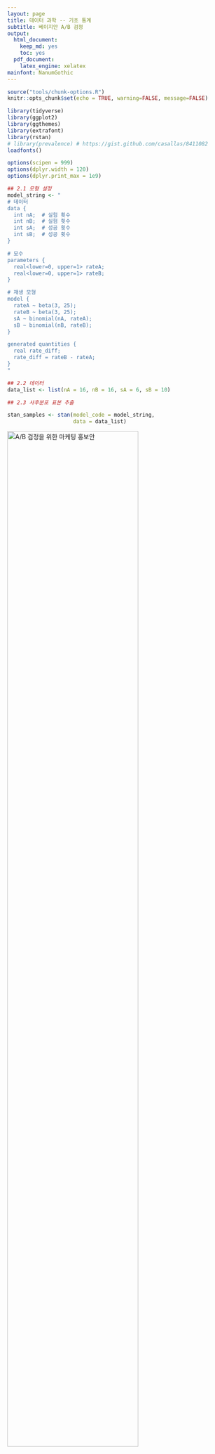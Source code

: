 ```yaml
---
layout: page
title: 데이터 과학 -- 기초 통계
subtitle: 베이지안 A/B 검정
output:
  html_document: 
    keep_md: yes
    toc: yes
  pdf_document:
    latex_engine: xelatex
mainfont: NanumGothic
---
```


``` r
source("tools/chunk-options.R")
knitr::opts_chunk$set(echo = TRUE, warning=FALSE, message=FALSE)

library(tidyverse)
library(ggplot2) 
library(ggthemes)
library(extrafont)
library(rstan)
# library(prevalence) # https://gist.github.com/casallas/8411082
loadfonts()

options(scipen = 999)
options(dplyr.width = 120)
options(dplyr.print_max = 1e9)

## 2.1 모형 설정
model_string <- "
# 데이터 
data {
  int nA;  # 실험 횟수
  int nB;  # 실험 횟수
  int sA;  # 성공 횟수
  int sB;  # 성공 횟수
}

# 모수
parameters {
  real<lower=0, upper=1> rateA;
  real<lower=0, upper=1> rateB;
}

# 재생 모형
model {
  rateA ~ beta(3, 25);
  rateB ~ beta(3, 25);
  sA ~ binomial(nA, rateA);
  sB ~ binomial(nB, rateB);
}

generated quantities {
  real rate_diff;
  rate_diff = rateB - rateA;
}
"

## 2.2 데이터
data_list <- list(nA = 16, nB = 16, sA = 6, sB = 10)

## 2.3 사후분포 표본 추출

stan_samples <- stan(model_code = model_string, 
                     data = data_list)
```

<img src="fig/ab-testing-campaigns.png" alt="A/B 검정을 위한 마케팅 홍보안" width="77%" />

## 1. 마케팅 캠페인 사례 [^bayesian-part-one] [^bayesian-part-two] [^bayesian-part-three]

[^bayesian-part-one]: [Video Introduction to Bayesian Data Analysis, Part 1: What is Bayes?](http://www.sumsar.net/blog/2017/02/introduction-to-bayesian-data-analysis-part-one/)
[^bayesian-part-two]: [Video Introduction to Bayesian Data Analysis, Part 2: Why use Bayes?](http://www.sumsar.net/blog/2017/02/introduction-to-bayesian-data-analysis-part-two/)
[^bayesian-part-three]: [Video Introduction to Bayesian Data Analysis, Part 3: How to do Bayes?](http://www.sumsar.net/blog/2017/05/introduction-to-bayesian-data-analysis-part-three/)

속초에 소재한 건어물 식품회사는 서울에서 활로를 모색하고자, 신제품 오징어 건어물 신제품을 만들어서 마케팅 기획안을 만들었다.
마케팅 캠페인에 대한 다양한 질문에는 다음이 포함된다.

- 새로운 마케팅 홍보안을 시장에 출시할 경우 구매율은 얼마나 될까?
- 전문가의 경험을 반영할 경우 구매율의 95% 신뢰구간을 변화가 있나?
- A안과 비교하여 새로운 B 홍보안은 반응률에 차이가 있을까?
- 투입되는 비용과 매출을 고려한 순이익관점에 봤을 때 앞선 의사결정이 뒤바뀌게 되는가?


### 1.1. 베이지안 추론 

먼저, **베이즈 추론(Bayesian inference)**은 통계적 추론의 한 방법으로, 
추론해야 하는 대상의 사전 확률과 추가적인 관측을 통해 획득한 데이터를 기반으로 해당 대상의 사후 확률을 추론하는 방법이다. 
사전분포, 데이터, 생성모형, 모수 모두 긴밀히 연결되어 있다. 
베이지안 자료분석은 데이터와 생성모형을 알고 있을 때 베이즈 추론을 통해 모수를 찾아낸다.
반대로 모수와 생성모형을 알고 있다면 데이터를 생성시킬 수 있다.

- 사전분포(Prior)
- 모수(Parameter)
- 생성 모형(Generative Model)
- 데이터(Data)

사전분포를 제외하고 모수, 재생모형, 데이터의 관계를 보면, 모수를 알고, 재생모형을 알고 있다면 데이터를 생성시킬 수 있다.
반대로 데이터와 재생모형을 알고 있거나 재생모형을 가정하게 되면 모수를 추정할 수 있다.
베이즈 추론은 데이터를 갖고 재생모형을 통해 모수를 추론하는 방법론으로 일반화 선형회귀모형, 군집분석모형 등과 이러한 면에서 차이가 난다.

<img src="fig/bayesian_inference_concept.png" alt="베이즈 추론" width="77%" />

### 1.2. 베이즈 정리 및 추론 수식

베이즈 정리를 사용하면 $P(A|B)$ 가 주어졌을 때 $P(B|A)$ 확률을 계산할 수 있기 때문에 유용하다.

$P(A,B) = P(B|A) \times P(A)\\
P(A,B) = P(A|B) \times P(B)$

따라서, 

$$P(B|A) = \frac{P(A,B)}{P(A)} = \frac{P(A|B) \times P(B)}{P(A)}$$

근사 베이즈 계산(ABC, Approximate Bayesian Computation)을 위해서 데이터가 주어졌을 때 
모수를 찾아내는 것으로 다음과 같이 정리하게 된다.

$$P(\Theta|D) = \frac{P(\Theta)P(D|\Theta)} {\Sigma P(\Theta)P(D|\Theta)}$$

즉, A안과 B안의 마케팅 홍보안이 있을 때 A안이 B안보다 더 좋은 성과를 낼 확률을 다음과 같이 정의할 수 있다.
A가 B보다 나을 확률은 [Miller 해법](http://www.evanmiller.org/bayesian-ab-testing.html#binary_ab_derivation)에 따라 다음과 같이 계산할 수 있다.

$$p_A \sim \mbox{Beta}(\alpha_A, \beta_A)$$

$$p_B \sim \mbox{Beta}(\alpha_B, \beta_B)$$

$${\rm Pr}(p_B > p_A) = \sum_{i=0}^{\alpha_B-1}\frac{B(\alpha_A+i,\beta_A+\beta_B)}{(\beta_B+i) B(1+i, \beta_B) B(\alpha_A, \beta_A) }$$

여기서 $B$는 베타함수가 된다. 
A/B 검정에서 많이 사용되는 베이지안 사전분포는 베타분포고, 응답율을 이항분포를 가정할 경우, 사후분포는 베타분포가 되고 모수는 다음과 같다. 

$$ ~ Beta (\alpha + s, \beta + n - s)$$

- $\alpha:$ 베타분포 첫번째 모수
- $\beta:$ 베타분포 두번째 모수
- $n:$ 시행 횟수
- $s:$ 성공 횟수

이를 R 코드로 구현한 것은 다음과 같다. [^varianceexplained-ab-testing]

[^varianceexplained-ab-testing]: [Understanding Bayesian A/B testing (using baseball statistics)](http://varianceexplained.org/r/bayesian_ab_baseball/)

``` r
h <- function(alpha_a, beta_a,
              alpha_b, beta_b) {
  j <- seq.int(0, round(alpha_b) - 1)
  log_vals <- (lbeta(alpha_a + j, beta_a + beta_b) - log(beta_b + j) -
               lbeta(1 + j, beta_b) - lbeta(alpha_a, beta_a))
  1 - sum(exp(log_vals))
}
```


## 2. 마케팅 홍보 A안의 구매율 효과는 얼마나 될까?

가장 먼저 홍보를 전혀 하지 않는 것과 비교하여 건어물을 홍보하는 책자를 제작하여 발송하는 경우, 
실제구매율이 얼마나 되는지 파악하고자 한다. 
서울소재한 16가구에 배송하여 6명이 제품구매를 결정했다. 이 데이터를 바탕으로 
실제 구매율은 얼마나 될지 평균 구매율과 95%신뢰구간을 구해보자.

<img src="fig/ab-testing-bayesian-mechanics.png" alt="베이지안 처리절차" width="37%" />

### 2.1. 순수 R 코드로 구현한 구매율

균등분포를 사전분포로 가정하고, 
재생모형(generative model)은 이항분포를 16회를 실행횟수로 놓고 모수에서 난수를 뽑는다.
`n_draws` 횟수만큼 반복하고, 데이터 성공횟수 **6**을 맞춘 사후분포만 추린다.

``` r
## 1.1. 사전분포 정의
n_draws <- 10000

prior <- runif(n_draws, min=0, max=1)

## 1.2. 재생모형(generative model) 
generative_model <- function(parameters) {
  subscribers <- rbinom(1, 16, parameters)
  return(subscribers)
}

## 1.3. 모수 사후분포
# 사전분포와 재생모형을 통해 모의 데이터 생성
sim_data <- rep(NA, n_draws)
for(i in 1:n_draws) {
  sim_data[i] <- generative_model(prior[i])
}

# 모수 사후분포 
posterior <- prior[sim_data == 6] 
length(posterior) # 충분한 표본이 추출되었는지 검증

## 1.4. 중위수와 신뢰구간(Credible Interval)
par(mfrow=c(2,1))
hist(prior, xlim = c(0, 1), main="사전분포", xlab="구매율")
hist(posterior, xlim = c(0, 1), main="사후분포", xlab="구매율")
abline(v = median(posterior), col = "red", lwd =2)

median(posterior)
quantile(posterior, c(0.025, 0.975))
```

16회 실험하여 6회 성공이 나온 경우 즉, 16명에게 마케팅 홍보하여 6회 구매가 일어난 데이터를 기반으로 
평균 구매율(`r round(median(posterior)*100, 1)` %)과 95% 신뢰구간을 
[`r round(quantile(posterior, c(0.025, 0.975))[[1]]*100, 1)` %, `r round(quantile(posterior, c(0.025, 0.975))[[2]]*100, 1)` %]으로 
추정할 수 있다.

<img src="fig/ab-testing-expert-prior.png" alt="전문가 의견을 반영한 구매율 추정" width="37%" />

## 3. 전문가의 의견을 반영한 경우 홍보안은 구매율의 신뢰구간을 어떻게 될까?

가장 먼저 홍보를 전혀 하지 않는 것과 비교하여 건어물을 홍보하는 책자를 제작하여 발송하는 경우, 
서울소재한 16가구에 배송하여 6명이 제품구매를 결정한 데이터를 바탕으로,
실제 평균 구매율과 95%신뢰구간을 구했으나, 사전 분포의 내용에 전문가의 의견이 전혀 반영되지 않았다.
즉, 구매율이 0% -- 100% 사이가 되는 것은 가능한 모든 구매율이나, 전문가의 경험을 바탕으로 
과거 경험과 옆집 사례를 바탕으로 파악해 보면, 실제 구매율은 5% -- 15% 사이에 위치하게 된다는 점을 강조했다.
이런 전문가의 의견을 반영할 경우 평균 구매율과 95% 신뢰구간은 다음과 같이 계산된다.

``` r
## 1.1. 사전분포 정의
n_draws <- 100000

prior <- rbeta(n_draws, shape1 = 3.5, shape2 =30)

## 1.2. 재생모형(generative model) 
generative_model <- function(parameters) {
  subscribers <- rbinom(1, 16, parameters)
  return(subscribers)
}

## 1.3. 모수 사후분포
# 사전분포와 재생모형을 통해 모의 데이터 생성
sim_data <- rep(NA, n_draws)
for(i in 1:n_draws) {
  sim_data[i] <- generative_model(prior[i])
}

# 모수 사후분포 
posterior <- prior[sim_data == 6] 
length(posterior)

## 1.4. 중위수와 신뢰구간(Credible Interval)
par(mfrow=c(2,1))
hist(prior, xlim = c(0, 0.4), main="사전분포: 베타(5~15%) 구매율 반영", xlab="구매율", n=30)
hist(posterior, xlim = c(0, 0.4), main="사후분포", xlab="구매율", n=30)
abline(v = median(posterior), col = "red", lwd =2)

median(posterior)
quantile(posterior, c(0.025, 0.975))
```

16회 실험하여 6회 성공이 나온 경우 즉, 16명에게 마케팅 홍보하여 6회 구매가 일어난 데이터를 기반으로 하고,
전문가의 경험 즉, 5 -- 15% 구매율을 반영한 평균 구매율(`r round(median(posterior)*100, 1)` %)과 95% 신뢰구간을 
[`r round(quantile(posterior, c(0.025, 0.975))[[1]]*100, 1)` %, `r round(quantile(posterior, c(0.025, 0.975))[[2]]*100, 1)` %]으로 
추정된다. 앞선 전문가 의견을 전혀 반영하지 않는 것과 비교하여 추정된 95% 신뢰구간이 훨씬 현실적으로 반영된 것이 확인된다.

### 3.1. 텔레마케팅 기법과 비교

오징어 홍보책자를 발송하는 대신에 전화상담원을 활용한
판촉활동을 수행하면 응답율이 20% 라고 알려져 있다.
홍보책자를 통한 홍보가 전화상담원을 이용한 텔레마케팅보다 더 좋은 방법인지 데이터를 통한 검정을 해보자

``` r
sum(posterior > 0.2) /length(posterior)
```

전화상담을 활용한 텔레마케팅 기법과 비교하여 (`r round(sum(posterior > 0.2) /length(posterior)*100, 1)` %) 구매율이 높을 수 있다는 
결과가 도출되었다. 베이지안의 장점은 사후 확률을 구하게 되면 이러한 유형의 질문에 즉각 답을 줄 수 있다는 면에서 매력이 크다.

### 3.2. 얼마 많은 고객이 구매를 할까?

텔레마케팅 대신에 오징어에 대한 안내책자를 100명에게 발송한다면,
얼마나 많은 서울 사람들이 구매를 하게 될까?
루프와 벡터화 연산을 통해 모두 계산을 할 수 있다. 

``` r
signups <- rep(NA, length(posterior))

## 3.1. 루프 
for(i in 1:length(posterior)) {
  signups[i] <- rbinom(n = 1, size = 100, prob = posterior[i])
}

## 3.2. 벡터화 연산 
signups <- rbinom(n = length(posterior), size = 100, prob = posterior)
quantile(signups, c(0.025, 0.975))
```

홍보책자를 100개 제작하여 100명에게 발송했을 경우, 95% 신뢰구간을 추정하면 
[`r round(quantile(signups, c(0.025, 0.975))[[1]], 0)` 명, `r round(quantile(signups, c(0.025, 0.975))[[2]], 0)` 명]이 된다.


## 4. 홍보책자안 A와 홍보책자 + 오징어 B안

속초에 소재한 건어물 식품회사가 서울에서 활로를 모색하고자 
신제품 오징어 건어물 제품을 만들어서 판촉에 들어갔다.
앞서 안내책자만 발송한 경우 단 6명만 제품구매를 결정했지만, 
실제 시식이 가능한 오징어를 포함한 안내책자를 서울소재한 16가구에 배송한 경우 10명이 제품구매를 결정했다.

두가지 캠페인 안을 놓고 어느 방안이 좋은 계량적으로 의사결정을 해보자.


전문가의 의견을 반영한 구매율 사후분포를 각기 다른 시나리오 2개를 바탕으로 작성하고 이에 대한 홍보책자안 A와 
오징어 실물이 포함된 B안을 함께 두고 캠페인의 효과를 비교해본다.

단순히 안내책자 제작 및 배송비용은 30원, 건어물이 포함된 안내책자와
배송비용은 300원이다. 서울소재 고객이 구매하게 되면 인당 1,000원 
매출이 기대된다. 마케팅 홍보원가와 신규 구매고객당 수익을 함께 고려하여 
어느 방안이 좋은지 의사결정을 해본다.


``` r
## 1.1. 캠페인 사후분포 함수

campaign_posterior <- function(n_trial, n_success_A, n_success_B) {
  
  ## 1.1. 사전분포 정의
  n_draws <- 20000000
  
  prior <- data.frame(pA = rbeta(n_draws, shape1 = 3.5, shape2 =30),
                      pB = rbeta(n_draws, shape1 = 3.5, shape2 =30))
  
  ## 1.2. 재생모형(generative model)
  generative_model <- function(pA, pB) {
    subcribersA <- rbinom(1, n_trial, pA)
    subcribersB <- rbinom(1, n_trial, pB)
    c(subcribersA = subcribersA, subcribersB = subcribersB)
  }
  
  sim_data <- as.data.frame(t(sapply(1:n_draws, function(i) {
    generative_model(prior$pA[i], prior$pB[i])
  })))
  
  ## 1.3. 모수 사후분포: 사전분포와 재생모형을 통해 모의 데이터 생성
  posteriors <- prior[sim_data$subcribersA == n_success_A & sim_data$subcribersB == n_success_B, ]
  return(posteriors)  
}

ptm <- proc.time()
## 1.2. 캠페인 반응율 시각화
posteriors <- campaign_posterior(16,  6, 10)
proc.time() - ptm

par(mfrow=c(1,1))
hist(posteriors$pA, xlim = c(0, 0.5), col=rgb(1,0,0,0.5),
     main="A/B 캠페인 응답률 비교", xlab="응답률", ylab="")
hist(posteriors$pB, xlim = c(0, 0.5), col=rgb(0,0,1,0.5),  add=TRUE)

## 1.3. 캠페인 중위수와 신뢰구간(Credible Interval)
median(posteriors$pA)
quantile(posteriors$pA, c(0.025, 0.975))

median(posteriors$pB)
quantile(posteriors$pB, c(0.025, 0.975))

## 1.4. A안을 취할 것인가 B안을 취할 것인가?
mean(posteriors$pA - posteriors$pB)

## 1.5. 기대이익 포함

profitA <-  posteriors$pA * 1000 -30
profitB <-  posteriors$pB * 1000 -300
expected_profit_diff <- mean(profitA - profitB)

hist(profitA - profitB)
abline(v = expected_profit_diff, col = "red", lwd =2)
```

## 5. 스탠(Stan)을 활용한 베이지안 A/B 검정

아마도 상기 방식으로 돌리게 되면 상당히 속도가 떨어져서 실무에서 사용하기 쉽지않다.
베이지안 추정을 위해서 앞선 방법은 직관적이고 이해하기 쉬운 반면에 속도가 늦어 이를 보완한 도구를 사용하는 것이 일반적이다. [^three-ways-bayesian]

[^three-ways-bayesian]: [Three Ways to Run Bayesian Models in R](http://www.sumsar.net/blog/2013/06/three-ways-to-run-bayesian-models-in-r/)

- [JAGS, Just Another Gibbs Sampler](https://en.wikipedia.org/wiki/Just_another_Gibbs_sampler)
- [Stan](http://mc-stan.org/)
- [LaplacesDemon](https://github.com/ecbrown/LaplacesDemon)

`rstan` 라이브러리르 설치하게 하고 나서 Bugs 시절부터 이어온 베이지안 문법에 맞춰 모형을 설정한다. 그리고 나서 
MCMC, HMC 방법을 적용하여 사후확률을 구하게 되는데 속도가 무척 빠르다.

``` r
## 2.1 모형 설정
model_string <- "
# 데이터 
data {
  int nA;  # 실험 횟수
  int nB;  # 실험 횟수
  int sA;  # 성공 횟수
  int sB;  # 성공 횟수
}

# 모수
parameters {
  real<lower=0, upper=1> rateA;
  real<lower=0, upper=1> rateB;
}

# 재생 모형
model {
  rateA ~ beta(3, 25);
  rateB ~ beta(3, 25);
  sA ~ binomial(nA, rateA);
  sB ~ binomial(nB, rateB);
}

generated quantities {
  real rate_diff;
  rate_diff = rateB - rateA;
}
"

## 2.2 데이터
data_list <- list(nA = 16, nB = 16, sA = 6, sB = 10)

## 2.3 사후분포 표본 추출

stan_samples <- stan(model_code = model_string, 
                     data = data_list)
```


``` r
## 2.4. 사후분포 표본 검증 작업
stan_samples
traceplot(stan_samples)
plot(stan_samples)

## 2.5. 가설 검증
posterior <- as.data.frame(stan_samples)
sum(posterior$rate_diff > 0) / length(posterior$rate_diff)
```

B안이 A안보다 더 좋은 구매율을 보이고 있다.

# 3. Stan을 활용한 베이지안 구매율 A/B 검정

B안이 A안보다 더 좋은 구매율을 보이고 있지만, 홍보책자만 발송하는 경우 비용이 적게 들고,
실물 건오징어를 함께 동봉하여 송부하는 경우 비용이 많이 든다. 구매고객당 매출은 동일하지만,
홍보비용에서 차이가 나고, 구매율에도 차이가 난다. 이런 경우 어떤 방안이 좋을지 의사결정을 해보자.

``` r
posterior <- as.data.frame(stan_samples)
profitA <- posterior$rateA * 1000 -30
profitB <- posterior$rateB * 1000 -300
# hist(profitA)
# hist(profitB)

hist(profitA, xlim=c(-300,500), ylim=c(0,500), col=rgb(1,0,0,0.5), main="A/B 캠페인 수익비교", xlab="수익", ylab="", n=30)
hist(profitB, xlim=c(-300,500), col=rgb(0,0,1,0.5),  add=TRUE, n=30)
legend("topright", legend=c("A안", "B안"), title="A/B 캠페인",
       col=c(rgb(1,0,0,0.5), rgb(0,0,1,0.5)), lty=1, cex=0.8)


hist(profitA - profitB, main="A/B 캠페인 수익차 비교", xlab="A안 - B안", ylab="", n=30)
expected_profit_diff <- mean(profitA - profitB)
abline(v = expected_profit_diff, col = "red", lwd =2)
```




